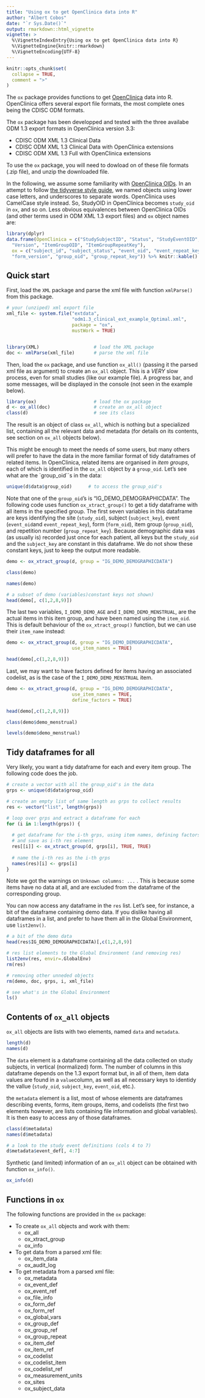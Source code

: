 ```yaml
---
title: "Using ox to get OpenClinica data into R"
author: "Albert Cobos"
date: "`r Sys.Date()`"
output: rmarkdown::html_vignette
vignette: >
  %\VignetteIndexEntry{Using ox to get OpenClinica data into R}
  %\VignetteEngine{knitr::rmarkdown}
  %\VignetteEncoding{UTF-8}
---
```


```r
knitr::opts_chunk$set(
  collapse = TRUE,
  comment = ">"
)
```

The `ox` package provides functions to get [OpenClinica](https://www.openclinica.com/community-edition-open-source-edc/) data into R. OpenClinica offers several export file formats, the most complete ones being the CDISC ODM formats. 

The `ox` package has been developped and tested with the three availabe ODM 1.3 export formats in OpenClinica version 3.3:  

- CDISC ODM XML 1.3 Clinical Data
- CDISC ODM XML 1.3 Clinical Data with OpenClinica extensions
- CDISC ODM XML 1.3 Full with OpenClinica extensions

To use the `ox` package, you will need to dowload on of these file formats (.zip file), and unzip the downloaded file.

In the following, we assume some familiarity with [OpenClinica OIDs](https://docs.openclinica.com/3.1/rules/oid-overview). In an attempt to follow [the tidyverse style guide](https://style.tidyverse.org/syntax.html), we named objects using lower case letters,  and underscores to separate words. OpenClinica uses CamelCase style instead. So, StudyOID in OpenClinica becomes `study_oid` in `ox`, and so on. Less obvious equivalences between OpenClinica OIDs (and other terms used in ODM XML 1.3 export files) and `ox` object names are:

```r
library(dplyr)
data.frame(OpenClinica = c("StudySubjectID", "Status", "StudyEventOID", "StudyEventRepeatKey", "Status.1",
  "Version", "ItemGroupOID", "ItemGroupRepeatKey"),
  ox = c("subject_id", "subject_status", "event_oid", "event_repeat_key", "form_status",
  "form_version", "group_oid", "group_repeat_key")) %>% knitr::kable()
```


## Quick start

First, load the `XML` package and parse the xml file with function `xmlParse()` from this package.

```r
# your (unziped) xml export file
xml_file <- system.file("extdata",
                        "odm1.3_clinical_ext_example_Optimal.xml",
                        package = "ox",
                        mustWork = TRUE)


library(XML)                    # load the XML package 
doc <- xmlParse(xml_file)       # parse the xml file
```

Then, load the `ox` package, and use function `ox_all()` (passing it the parsed xml file as argument) to create an `ox_all` object. This is a *VERY* slow process, even for small studies (like our example file). A progress bar, and some messages, will be displayed in the console (not seen in the example below). 

```r
library(ox)                     # load the ox package
d <- ox_all(doc)                # create an ox_all object
class(d)                        # see its class
```

The result is an object of class `ox_all`, which is nothing but a specialized list, containing all the relevant data and metadata (for details on its contents, see section on `ox_all` objects below). 

This might be enough to meet the needs of some users, but many others will prefer to have the data in the more familiar format of tidy dataframes of related items. In OpenClinica, related items are organised in *item groups*, each of which is identified in the `ox_all` object by a `group_oid`. Let's see what are the `group_oid``s in the data: 

```r
unique(d$data$group_oid)      # to access the group_oid's

```

Note that one of the `group_oid`'s is "IG_DEMO_DEMOGRAPHICDATA". The following code uses function `ox_xtract_group()` to get a tidy dataframe with all items in the specified group. The first seven variables in this dataframe are keys identifying the site (`study_oid`), subject (`subject_key`), event (`event_oid`and `event_repeat_key`), form (`form_oid`), item group (`group_oid`), and repetition number (`group_repeat_key`). Because demographic data was (as usually is) recorded just once for each patient, all keys but the `study_oid` and the `subject_key` are constant in this dataframe. We do not show these constant keys, just to keep the output more readable.


```r
demo <- ox_xtract_group(d, group = "IG_DEMO_DEMOGRAPHICDATA")

class(demo)

names(demo)

# a subset of demo (variables)constant keys not shown)
head(demo[, c(1,2,8,9)])

```

The last two variables, `I_DEMO_DEMO_AGE` and `I_DEMO_DEMO_MENSTRUAL`, are the actual items in this item group, and have been named using the `item_oid`. This is default behaviour of the `ox_xtract_group()` function, but we can use their `item_name` instead:

```r
demo <- ox_xtract_group(d, group = "IG_DEMO_DEMOGRAPHICDATA",
                        use_item_names = TRUE)

head(demo[,c(1,2,8,9)])  
```

Last, we may want to have factors defined for items having an associated codelist, as is the case of the `I_DEMO_DEMO_MENSTRUAL` item. 

```r
demo <- ox_xtract_group(d, group = "IG_DEMO_DEMOGRAPHICDATA",
                        use_item_names = TRUE,
                        define_factors = TRUE)

head(demo[,c(1,2,8,9)])

class(demo$demo_menstrual)

levels(demo$demo_menstrual)
```

 
## Tidy dataframes for all

Very likely, you want a tidy dataframe for each and every item group. The following code does the job.  

```r
# create a vector with all the group_oid's in the data 
grps <- unique(d$data$group_oid)

# create an empty list of same length as grps to collect results 
res <- vector("list", length(grps)) 

# loop over grps and extract a dataframe for each
for (i in 1:length(grps)) {
  
  # get dataframe for the i-th grps, using item names, defining factors, 
  # and save as i-th res element 
  res[[i]] <- ox_xtract_group(d, grps[i], TRUE, TRUE)
  
  # name the i-th res as the i-th grps 
  names(res)[i] <- grps[i]
}

```

Note we got the warnings on `Unknown columns: ...` . This is because some items have no data at all, and are excluded from the dataframe of the corresponding group.  

You can now access any dataframe in the `res` list. Let's see, for instance, a bit of the dataframe containing demo data. If you dislike having all dataframes in a list, and prefer to have them all in the Global Environment, use `list2env()`. 

```r
# a bit of the demo data 
head(res$IG_DEMO_DEMOGRAPHICDATA)[,c(1,2,8,9)]

# res list elements to the Global Environment (and removing res)
list2env(res, envir=.GlobalEnv)
rm(res)

# removing other unneded objects
rm(demo, doc, grps, i, xml_file)

# see what's in the Global Environment
ls()
```


## Contents of `ox_all` objects

`ox_all` objects are lists with two elements, named `data` and `metadata`.

```r
length(d)
names(d)
```

The `data` element is a dataframe containing all the data collected on study subjects, in vertical (normalized) form. The number of columns in this dataframe depends on the 1.3 export format but, in all of them, item data values are found in a `value`column, as well as all necessary keys to identidy the vallue (`study_oid`, `subject_key`, `event_oid`, etc.).

the `metadata` element is a list, most of whose elements are dataframes describing events, forms, item groups, items, and codelists (the first two elements however, are lists containing file information and global variables). It is then easy to access any of those dataframes. 

```r
class(d$metadata)
names(d$metadata)

# a look to the study event definitions (cols 4 to 7)
d$metadata$event_def[, 4:7] 
```

Synthetic (and limited) information of an `ox_all` object can be obtained with function `ox_info()`.

```r
ox_info(d)
```


## Functions in `ox`

The following functions are provided in the `ox` package:

- To create `ox_all` objects and work with them:
    - ox_all 
    - ox_xtract_group
    - ox_info
    
- To get data from a parsed xml file:
    - ox_item_data 
    - ox_audit_log

- To get metadata from a parsed xml file:
    - ox_metadata 
    - ox_event_def 
    - ox_event_ref 
    - ox_file_info 
    - ox_form_def 
    - ox_form_ref 
    - ox_global_vars 
    - ox_group_def 
    - ox_group_ref 
    - ox_group_repeat  
    - ox_item_def 
    - ox_item_ref 
    - ox_codelist 
    - ox_codelist_item 
    - ox_codelist_ref 
    - ox_measurement_units 
    - ox_sites 
    - ox_subject_data 

